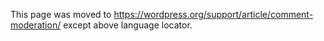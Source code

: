 {{Languages|
{{en|Comment Moderation}}
{{ja|Comment Moderation}}
{{pt-br|Moderação de Comentários}}
}}
This page was moved to https://wordpress.org/support/article/comment-moderation/ except above language locator.
<!--

__TOC__
Comment moderation is a feature in WordPress that allows you to prevent comments from appearing on your site without your express approval. Moderation can be very useful in addressing [[Comment Spam]], but it has more general applications as well. If you would like to learn more about comment spam, see [[Working_with_WordPress#Fighting_Comment_Spam|Fighting Comment Spam]].

== How Moderation Works ==

WordPress runs a number of tests on each new comment before posting it to your blog. If a comment fails one of these tests, it is not displayed immediately on the site but is placed in a queue for '''moderation''', the process of manual approval or deletion by the blog's administrator.

== Controlling Moderation ==

You can control which comments get held for moderation on your [[Settings Discussion SubPanel]] page, which is located under [[Administration_Panels#Settings_-_Configuration_Settings|Settings]] &rarr; [[Administration_Panels#Discussion|Discussion]].

If you would like every comment to be held for moderation, check the '''Comment must be manually approved''' option, listed under '''Before a comment appears'''.

If you would like to send suspicious comments to the moderation queue, while letting innocent comments through, you will need to specify a set of rules for determining which comments are suspicious. These rules are specified in on the [[Administration_Panels#Settings_-_Configuration_Settings|Settings]] &rarr; [[Administration_Panels#Discussion|Discussion]] > [[Discussion_Options#Comment_Moderation|Comment Moderation]].

The first option is to hold comments for moderation if they contain an unusually large number of hyperlinks. Most normal comments contain at most one or two links while spam comments often have a large number. Look at your own comments and set this to a value that makes sense for your audience.  (Note: In version 1.5.2, and possibly others, if you do not put a number in the comment moderation links box, in other words, if this box is completely blank, all anonymous comments (and possibly others) are sent to the Manage Comments SubPanel for moderation, even if the Discussion Options Subpanel has no restrictions set.)

The second option is to specify a set of '''moderation keys''' which, if present in any part of the comment, will cause it to be held for moderation. These keys are specified one per line in the large text area, which is blank by default. Moderation keys can include [[Spam Words]], swear words, [[Glossary#IP address|IP addresses]], and [http://en.wikipedia.org/wiki/Regular_expression Regular Expressions].

When you add a new moderation key, it's a good idea to test its validity by checking previous comments. Simply use the link entitled '''Check past comments against moderation list''', which is located underneath the text box containing moderation keys. This asks WordPress to check previous comments and tell you which ones would be flagged for moderation under your new set of keys.

The box marked '''Comment blacklist''' works in exactly the same way as the comment moderation box, except that comments that match these words will be '''deleted immediately''' and '''''without notification'''''. So be careful! Genuine comments could be deleted without you ever knowing they were there.

== Why Not Blacklisting? ==

Several weblog programs take a "blacklisting" approach to addressing comment spam. So if you tried to leave a comment that had a word or domain that was on the blacklist, then your comment would be refused.

Why didn't WordPress use this method? In formulating a way to combat the problems that people were having with comments, we made a promise at the beginning, '''Do no harm.''' 

Weblogs are about communication, and anything that impedes that communication is harmful to the medium. Instead of rejecting a comment that matches a term in the moderation keys (our variation on the blacklist) we simply hold it for review. That way if it was a legitimate comment mistakenly caught by the filters, the weblog author can still see it and respond to the comment.

Of course this means that there may be a lot of comments that you don't want on your site caught in the moderation queue, and in this case we've tried to make it as easy as possible to manage large numbers of comments quickly. See the articles on [[Working_with_WordPress#Fighting_Comment_Spam|Fighting Comment Spam]] for more information and resources.

[[Category:Getting Started]]
[[Category:Troubleshooting]]
-->
